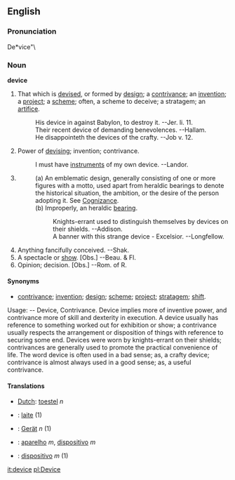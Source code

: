==English==
===Pronunciation===
De*vice"\

===Noun===
'''device'''

# That which is [[devise]]d, or formed by [[design]]; a [[contrivance]]; an [[invention]]; a [[project]]; a [[scheme]]; often, a scheme to deceive; a stratagem; an [[artifice]].
#:His device in against Babylon, to destroy it. --Jer. li. 11.
#:Their recent device of demanding benevolences. --Hallam.
#:He disappointeth the devices of the crafty. --Job v. 12.
# Power of [[devising]]; invention; contrivance.
#:I must have [[instrument]]s of my own device. --Landor.
#
#:(a) An emblematic design, generally consisting of one or more figures with a motto, used apart from heraldic bearings to denote the historical situation, the ambition, or the desire of the person adopting it. See [[Cognizance]].
#:(b) Improperly, an heraldic [[bearing]].
#::Knights-errant used to distinguish themselves by devices on their shields. --Addison.
#::A banner with this strange device - Excelsior. --Longfellow.
# Anything fancifully conceived. --Shak.
# A spectacle or [[show]]. [Obs.] --Beau. & Fl.
# Opinion; decision. [Obs.] --Rom. of R.

====Synonyms====
*[[contrivance]]; [[invention]]; [[design]]; [[scheme]]; [[project]]; [[stratagem]]; [[shift]].

Usage: -- Device, Contrivance. Device implies more of inventive power, and contrivance more of skill and dexterity in execution. A device usually has reference to something worked out for exhibition or show; a contrivance usually respects the arrangement or disposition of things with reference to securing some end. Devices were worn by knights-errant on their shields; contrivances are generally used to promote the practical convenience of life. The word device is often used in a bad sense; as, a crafty device; contrivance is almost always used in a good sense; as, a useful contrivance.

====Translations====
*[[Dutch]]: [[toestel]] ''n''
*{{fi}}: [[laite]] (1)
*{{de}}: [[Gerät]] ''n'' (1)
*{{pt}}: [[aparelho]] ''m'', [[dispositivo]] ''m''
*{{es}}: [[dispositivo]] ''m'' (1)

[[it:device]]
[[pl:Device]]